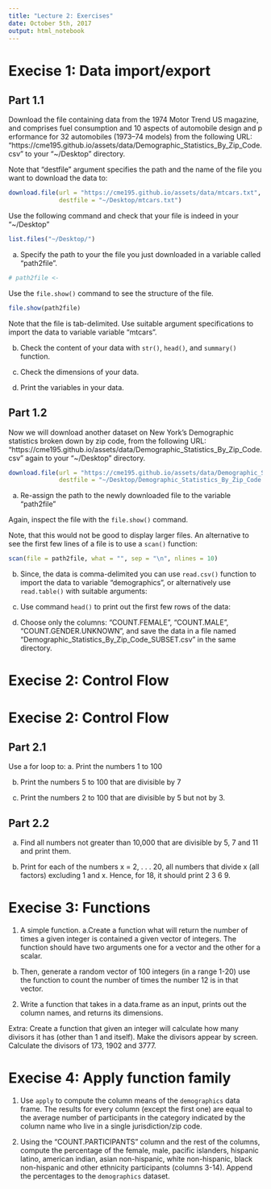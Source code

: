 ```yaml
---
title: "Lecture 2: Exercises"
date: October 5th, 2017
output: html_notebook
---
```



# Execise 1: Data import/export

## Part 1.1
Download the file containing data from the 1974 Motor Trend US magazine, 
and comprises fuel consumption and 10 aspects of automobile design and p
erformance for 32 automobiles (1973–74 models) from the following URL:
"https://cme195.github.io/assets/data/Demographic_Statistics_By_Zip_Code.csv"
to your "~/Desktop" directory.

Note that "destfile" argument specifies the path and the name of the file 
you want to download the data to:

```r
download.file(url = "https://cme195.github.io/assets/data/mtcars.txt",
              destfile = "~/Desktop/mtcars.txt")
```

Use the following command and check that your file is indeed in your "~/Desktop"
```r
list.files("~/Desktop/")
```

a. Specify the path to your the file you just downloaded in a variable
called "path2file".

```r
# path2file <- 
```
  

Use the `file.show()` command to see the structure of the file.

```r
file.show(path2file)
```

Note that the file is tab-delimited. Use suitable argument specifications
to import the data to variable variable "mtcars".

b. Check the content of your data with `str()`, `head()`,
and `summary()` function.

c. Check the dimensions of your data.


d. Print the variables in your data.


## Part 1.2

Now we will download another dataset on New York's Demographic statistics 
broken down by zip code, from the following URL:
"https://cme195.github.io/assets/data/Demographic_Statistics_By_Zip_Code.csv"
again to your "~/Desktop" directory.

```r
download.file(url = "https://cme195.github.io/assets/data/Demographic_Statistics_By_Zip_Code.csv",
              destfile = "~/Desktop/Demographic_Statistics_By_Zip_Code.csv")
```

a. Re-assign the path to the newly downloaded file to the variable "path2file"

Again, inspect the file with the `file.show()` command.

Note, that this would not be good to display larger files. An alternative
to see the first few lines of a file is to use a `scan()` function:

```r
scan(file = path2file, what = "", sep = "\n", nlines = 10)
```

b. Since, the data is comma-delimited you can use `read.csv()` function
to import the data to variable "demographics", or alternatively use
`read.table()` with suitable arguments:

c. Use command `head()` to print out the first few rows of the data:

d. Choose only the columns: "COUNT.FEMALE", "COUNT.MALE",  "COUNT.GENDER.UNKNOWN",
and save the data in a file named "Demographic_Statistics_By_Zip_Code_SUBSET.csv"
in the same directory.


# Execise 2: Control Flow 

# Execise 2: Control Flow 

## Part 2.1

Use a for loop to:
a. Print the numbers 1 to 100

b. Print the numbers 5 to 100 that are divisible by 7

c. Print the numbers 2 to 100 that are divisible by 5 but not by 3.


## Part 2.2

a. Find all numbers not greater than 10,000 that are divisible by 
5, 7 and 11 and print them.

b. Print for each of the numbers x = 2, . . . 20, all numbers that divide x
(all factors) excluding 1 and x. Hence, for 18, it should print 2 3 6 9.


# Execise 3: Functions

1. A simple function.
a.Create a function what will return the number
of times a given integer is contained a given vector of integers.
The function should have two arguments one for a vector
and the other for a scalar. 

b. Then, generate a random vector of 100 
integers (in a range 1-20) use the function to count the number
of times the number 12 is in that vector. 

2. Write a function that takes in a data.frame as an input, 
prints out the column names, and returns its dimensions.


Extra: Create a function that given an integer will calculate how many 
divisors it has (other than 1 and itself). Make the divisors appear by screen.
Calculate the divisors of 173, 1902 and 3777.


# Execise 4: Apply function family

1. Use `apply` to compute the column means of the `demographics`
data frame. The results for every column (except the first one)
are equal to the average number of participants in the category
indicated by the column name who live in a single jurisdiction/zip code.

2. Using the "COUNT.PARTICIPANTS" column and the rest of the columns, 
compute the percentage of the female, male, pacific islanders, 
hispanic latino, american indian, asian non-hispanic, white non-hispanic, 
black non-hispanic and other ethnicity participants (columns 3-14). 
Append the percentages to the `demographics` dataset.

